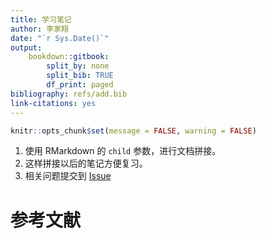 ```yaml
---
title: 学习笔记
author: 李家翔
date: "`r Sys.Date()`"
output: 
    bookdown::gitbook:
        split_by: none
        split_bib: TRUE
        df_print: paged
bibliography: refs/add.bib
link-citations: yes
---
```


```r
knitr::opts_chunk$set(message = FALSE, warning = FALSE)
```

<!-- Place this tag in your head or just before your close body tag. -->
<script async defer src="https://buttons.github.io/buttons.js"></script>

1. 使用 RMarkdown 的 `child` 参数，进行文档拼接。
1. 这样拼接以后的笔记方便复习。
1. 相关问题提交到
    <a class="github-button" href="https://github.com/JiaxiangBU/tutoring2/issues" data-show-count="true" aria-label="Issue JiaxiangBU/tutoring on GitHub">Issue</a>

<!-- ## 须知 -->

<!-- 1. `bibliography: ../add.bib` 这部分根据需要设定 `bib` 文件，否则会报错，如果没有，删除即可。 -->
<!-- 1. `[GitHub](https://github.com/JiaxiangBU/tutoring2/issues/new)` 这部分根据需要进行删减即可。 -->

<!-- # 附录 {-} -->

<!-- 附录不是必须的 -->

# 参考文献 {-}
